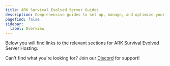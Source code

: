 ```yaml
---
title: ARK Survival Evolved Server Guides
description: Comprehensive guides to set up, manage, and optimize your ARK Survival Evolved server.
pagefind: false
sidebar:
  label: Overview
---
```




Below you will find links to the relevant sections for ARK Survival Evolved Server Hosting.


<DirectoryListing />

Can't find what you're looking for? Join our [Discord](https://discord.gg/FN4XgbAwzr) for support!
